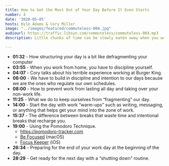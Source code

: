 ```yaml
---
title: How to Get the Most Out of Your Day Before It Even Starts
number: 4
date: '2020-05-05'
hosts: Kyle Adams & Cory Miller
image: "../images/featured/commuteless-004.jpg"
audiourl: https://traffic.libsyn.com/commuteless/commuteless-004.mp3
description: Little chunks of time can be slowly eaten away when you work at home, but all of those little chunks have to go somewhere. How can you structure your day to accomplish meaningful work while staying far away from burnout? Let's talk about it.

---
```


- **01:32** - How structuring your day is a bit like defragmenting your computer
- **03:55** - When you work from home, you have to discipline yourself.
- **04:07** - Cory talks about his terrible experience working at Burger King.
- **06:00** - We have to build in discipline and intention to our days because we are the ones who regulate our own schedules.
- **08:00** - How to prevent work from lasting all day and taking over your non-work life.
- **11:25** - What we do to keep ourselves from “fragmenting” our day.
- **14:00** - Start the day with work “warm-ups” such as writing, messaging, or anything that helps get your mind into the zone of work.
- **15:37** - The difference between breaks that waste time and intentional breaks that recharge you.
- **19:00** - Using the Pomodoro Technique.
    - https://pomodoro-tracker.com
    - [Be Focused](https://apps.apple.com/us/app/be-focused-focus-timer/id973134470?mt=12) (macOS)
    - [Focus Keeper](https://apps.apple.com/us/app/focus-keeper-time-management/id867374917) (iOS)
- **26:34** - Preparing for the end of your work day at the beginning of the day.
- **28:29** - Get ready for the next day with a “shutting down” routine.
